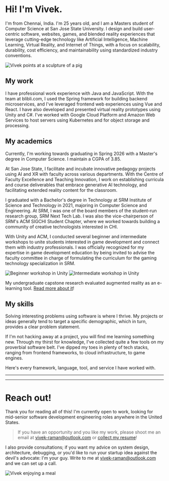 
# Hi! I'm Vivek.

I'm from Chennai, India. I'm 25 years old, and I am a Masters student of Computer Science at San Jose State University.
I design and build user-centric software, websites, games, and blended reality experiences that leverage cutting-edge technology like Artificial Intelligence, Machine Learning, Virtual Reality, and Internet of Things, with a focus on scalability, durability, cost efficiency, and maintainability using standardized industry conventions.

![Vivek points at a sculpture of a pig](https://tgq565ix1n.ufs.sh/f/ck6yA5hy4Goxe9ZrCnzLYdl5azVkFuZo8PDBbxCIcj3vESmX)

## My work

I have professional work experience with <TechLogo name="java" followColorScheme /> Java and <TechLogo name="nodejs" followColorScheme /> JavaScript.
With the team at blibli.com, I used the <TechLogo name="spring" followColorScheme /> Spring framework for building backend microservices, and I've leveraged frontend web experiences using <TechLogo name="vuejs" followColorScheme /> Vue and <TechLogo name="react" followColorScheme /> React.
I have also developed and presented virtual reality prototypes using <TechLogo name="unity" followColorScheme /> Unity and <TechLogo name="cs" /> C#.
I've worked with <TechLogo name="gcp" followColorScheme /> Google Cloud Platform and <TechLogo name="aws" followColorScheme /> Amazon Web Services to host servers using <TechLogo name="kubernetes" /> Kubernetes and for object storage and processing.

## My academics

Currently, I'm working towards graduating in Spring 2026 with a Master's degree in Computer Science.
I maintain a CGPA of 3.85.

At San Jose State, I facilitate and incubate innovative pedagogy projects using AI and XR with faculty across various departments.
With the Centre of Faculty Excellence and Teaching Innovation, I work on establishing curricula and course deliverables that embrace generative AI technology, and facilitating extended reality content for the classroom.

I graduated with a Bachelor's degree in Technology at SRM Institute of Science and Technology in 2021, majoring in Computer Science and Engineering.
At SRM, I was one of the board members of the student-run research group, SRM Next Tech Lab.
I was also the vice-chairperson of SRM's ACM SIGCHI Student Chapter, where we worked towards building a community of creative technologists interested in CHI.

With Unity and ACM, I conducted several beginner and intermediate workshops to unite students interested in game development and connect them with industry professionals.
I was officially recognized for my expertise in game development education by being invited to advise the faculty committee in charge of formulating the curriculum for the gaming technology specialization in SRM.

![Beginner workshop in Unity](https://tgq565ix1n.ufs.sh/f/ck6yA5hy4GoxJkeTXsX3aIsMrKEGzjTPxiCAdY5bODRWeU3B)
![Intermediate workshop in Unity](https://tgq565ix1n.ufs.sh/f/ck6yA5hy4Goxl5XvMipvdpsktBmTROHbVfYW6S8xywKQjXz4)

My undergraduate capstone research evaluated augmented reality as an e-learning tool. [Read more about it](/blog/terrarium)!

## My skills

Solving interesting problems using software is where I thrive.
My projects or ideas generally tend to target a specific demographic, which in turn, provides a clear problem statement.

If I'm not hacking away at a project, you will find me learning something new.
Through my thirst for knowledge, I've collected quite a few tools on my proverbial software belt.
I've dipped my toes in plenty of tech stacks, ranging from frontend frameworks, to cloud infrastructure, to game engines.

Here's every framework, language, tool, and service I have worked with.

---

<TechTable />

---

# Reach out!

Thank you for reading all of this!
I'm currently open to work, looking for mid-senior software development engineering roles anywhere in the United States.

> If you have an opportunity and you like my work, please shoot me an email at vivek-raman@outlook.com or [collect my resume](/resume)!

I also provide consultations; if you want my advice on system design, architecture, debugging, or you'd like to run your startup idea against the devil's advocate: I'm your guy.
Write to me at vivek-raman@outlook.com and we can set up a call.

![Vivek enjoying a meal](https://tgq565ix1n.ufs.sh/f/ck6yA5hy4GoxazFXVYpkYM3ihGvD1WTbA0f8y6Pa74mSsVwp)
